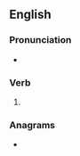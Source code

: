 ==English==

===Pronunciation===
* {{rhymes|en|əʊld}}

===Verb===
{{head|en|verb form}}

# {{en-past of|parole}}

===Anagrams===
* {{anagrams|en|a=adelopr|Leopard|leopard|preload}}